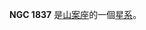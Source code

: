 {{NGCInfoBox|NGCID=NGC 1837|發現者=約翰·弗里德里希·威廉·赫歇爾|發現日期=1834年11月3日|其他編號=ESO 56-SC59|曆元=J2000.0|赤經=5時4分55.9秒
|赤緯=-70°42'51"|星座=山案座|星體=星系|星等=10.6|表面亮度=|藍等=}}

'''NGC 1837''' 是[[山案座|山案座]]的一個[[星系|星系]]。

{{NGCReference|1837}}